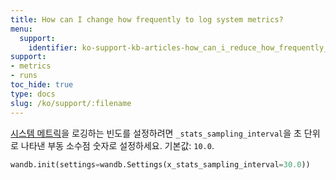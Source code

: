 ```yaml
---
title: How can I change how frequently to log system metrics?
menu:
  support:
    identifier: ko-support-kb-articles-how_can_i_reduce_how_frequently_to_log_system_metrics
support:
- metrics
- runs
toc_hide: true
type: docs
slug: /ko/support/:filename
---
```


[시스템 메트릭](/ko/ref/system-metrics/)을 로깅하는 빈도를 설정하려면 `_stats_sampling_interval`을 초 단위로 나타낸 부동 소수점 숫자로 설정하세요. 기본값: `10.0`.

```python
wandb.init(settings=wandb.Settings(x_stats_sampling_interval=30.0))
```
